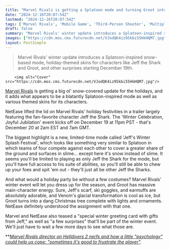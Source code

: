 ```yaml
---
title: "Marvel Rivals is getting a Splatoon mode and turning Groot into a Christmas tree for the holidays"
date: "2024-12-16T20:07:54Z"
lastmod: "2024-12-16T20:07:54Z"
tags: ['Marvel Rivals', 'Mobile Game', 'Third-Person Shooter', 'Multiplayer', 'Holiday Update', 'Splatoon-like Mode']
draft: false
summary: "Marvel Rivals' winter update introduces a Splatoon-inspired snow-based mode,  holiday-themed skins for characters like Jeff the Shark and Groot, and other surprises starting December 19th."
images: ["https://cdn.mos.cms.futurecdn.net/VJodQK4iz95kbi55HkHQM7.jpg"]
layout: PostSimple
---
```

> Marvel Rivals' winter update introduces a Splatoon-inspired snow-based mode,  holiday-themed skins for characters like Jeff the Shark and Groot, and other surprises starting December 19th.


        <img alt="Cover" src="https://cdn.mos.cms.futurecdn.net/VJodQK4iz95kbi55HkHQM7.jpg"/>
        
[<u>Marvel Rivals</u>](https://www.gamesradar.com/games/third-person-shooter/marvel-rivals-guide/) is getting a big ol' snow-covered update for the holidays, and it adds what appears to be a blatantly Splatoon-inspired mode as well as various themed skins for its characters.

NetEase lifted the lid on Marvel Rivals' holiday festivities in a trailer largely featuring the fan-favorite character Jeff the Shark. The 'Winter Celebration, Joyful Jubilation' event kicks off on December 19 at 11pm PST - that's December 20 at 2am EST and 7am GMT.

The biggest highlight is a new, limited-time mode called 'Jeff's Winter Splash Festival', which looks like something very similar to Splatoon in which teams of four compete against each other to cover a greater share of the ground and surfaces in slime... except here it's snow instead of slime. It seems you'll be limited to playing as only Jeff the Shark for the mode, but you'll have full access to his suite of abilities, so you'll still be able to chew up your foes and spit 'em out - they'll just all be other Jeff the Sharks.

And what would a holiday party be without a few costumes? Marvel Rivals' winter event will let you dress up for the season, and Groot has massive main-character energy. Sure, Jeff's scarf, ski goggles, and earmuffs are absolutely adorable, and Venom's glacial transformation is cool as ice, but Groot turns into a dang Christmas tree complete with lights and ornaments. NetEase definitely understood the assignment with that one.

Marvel and NetEase also teased a "special winter greeting card with gifts from Jeff," as well as "a few surprises" that'll be part of the winter event. We'll just have to wait a few more days to see what those are.

**[<em>Marvel Rivals director on Helldivers 2 nerfs and how a little "psychology" could help us cope: "sometimes it's good to frustrate the player"</em>](https://www.gamesradar.com/games/third-person-shooter/marvel-rivals-director-on-helldivers-2-nerfs-and-how-a-little-psychology-could-help-us-cope-sometimes-its-good-to-frustrate-the-player/)*.*
        